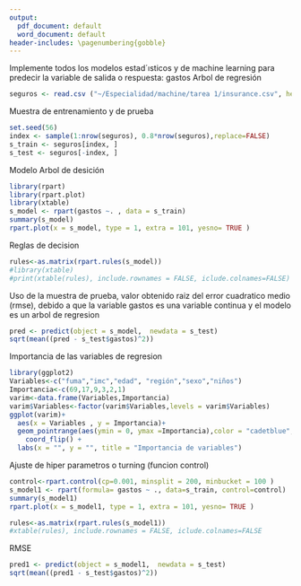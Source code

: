 ---
output:
  pdf_document: default
  word_document: default
header-includes: \pagenumbering{gobble}
---
Implemente todos los modelos estad´ısticos y de machine
learning para predecir la variable de salida o respuesta: gastos
Arbol de regresión
```{r, message = FALSE, echo=FALSE}
seguros <- read.csv ("~/Especialidad/machine/tarea 1/insurance.csv", header = TRUE,  sep = ",", dec = ".")
```
Muestra de entrenamiento y de prueba
```{r, echo=FALSE}
set.seed(56)
index <- sample(1:nrow(seguros), 0.8*nrow(seguros),replace=FALSE)
s_train <- seguros[index, ] 
s_test <- seguros[-index, ] 
```
Modelo Arbol de desición
```{r, echo=FALSE, warning=FALSE}
library(rpart)
library(rpart.plot)
library(xtable)
s_model <- rpart(gastos ~. , data = s_train)
summary(s_model)
rpart.plot(x = s_model, type = 1, extra = 101, yesno= TRUE )
```
Reglas de decision

```{r, echo=FALSE}
rules<-as.matrix(rpart.rules(s_model))
#library(xtable)
#print(xtable(rules), include.rownames = FALSE, iclude.colnames=FALSE)
```
```{=latex}
% latex table generated in R 4.3.2 by xtable 1.8-4 package
% Sun May  5 16:23:05 2024
\begin{table}[ht]
\centering
\begin{tabular}{lllllllllllll}
  \hline
gastos &  &  &  &  &  &  &  &  &  &  &  &  \\ 
  \hline
 5578 & when & fuma & is & no & \& & edad & $<$  & 43 &  &  &  &  \\ 
  12651 & when & fuma & is & no & \& & edad & $>$= & 43 &  &  &  &  \\ 
  21543 & when & fuma & is & yes &  &  &  &  & \& & imc & $<$  & 30 \\ 
  41659 & when & fuma & is & yes &  &  &  &  & \& & imc & $>$= & 30 \\ 
   \hline
\end{tabular}
\end{table}
```
Uso de la muestra de prueba, valor obtenido raiz del error cuadratico medio (rmse), debido a que la variable gastos es una variable continua y el modelo es un arbol de regresion
```{r,echo=FALSE}
pred <- predict(object = s_model,  newdata = s_test)
sqrt(mean((pred - s_test$gastos)^2))
```
Importancia de las variables de regresion

```{r, echo=FALSE, Warning=FALSE}
library(ggplot2)
Variables<-c("fuma","imc","edad", "región","sexo","niños")
Importancia<-c(69,17,9,3,2,1)
varim<-data.frame(Variables,Importancia)
varim$Variables<-factor(varim$Variables,levels = varim$Variables)
ggplot(varim)+
  aes(x = Variables , y = Importancia)+
  geom_pointrange(aes(ymin = 0, ymax =Importancia),color = "cadetblue", size = .3)+
    coord_flip() +
  labs(x = "", y = "", title = "Importancia de variables")
```
Ajuste de hiper parametros o turning (funcion control)


```{r, echo=FALSE}
control<-rpart.control(cp=0.001, minsplit = 200, minbucket = 100 )
s_model1 <- rpart(formula= gastos ~ ., data=s_train, control=control)
summary(s_model1)
rpart.plot(x = s_model1, type = 1, extra = 101, yesno= TRUE )
```

```{r, echo=FALSE}
rules<-as.matrix(rpart.rules(s_model1))
#xtable(rules), include.rownames = FALSE, iclude.colnames=FALSE
```
```{=latex}

% latex table generated in R 4.3.2 by xtable 1.8-4 package
% Mon May  6 00:01:41 2024
\begin{table}[ht]
\centering
\begin{tabular}{lllllllllllllllllllllll}
  \hline
gastos & V2 & V3 & V4 & V5 & V6 & V7 & V8 & V9 & V10 & V11 & V12 & V13 & V14 & V15 & V16 & V17 & V18 & V19 & V20 & V21 & V22 & V23 \\ 
  \hline
 3102 & when & fuma & is & no & \& & edad & $<$  & 23 &  &  &  &  &  &  &  &  &  &  &  &  &  &  \\ 
   4972 & when & fuma & is & no & \& & edad & is & 23 & to & 45 & \& & ninos & $<$  & 1 &  &  &  &  &  &  &  &  \\ 
   6373 & when & fuma & is & no & \& & edad & is & 23 & to & 45 & \& & ninos & $>$= & 1 &  &  &  &  & \& & region & is & southeast or southwest \\ 
   8039 & when & fuma & is & no & \& & edad & is & 23 & to & 45 & \& & ninos & $>$= & 1 &  &  &  &  & \& & region & is & northeast or northwest \\ 
  10398 & when & fuma & is & no & \& & edad & is & 45 & to & 52 &  &  &  &  &  &  &  &  &  &  &  &  \\
  13005 & when & fuma & is & no & \& & edad & is & 52 & to & 58 &  &  &  &  &  &  &  &  &  &  &  &  \\ 
  14935 & when & fuma & is & no & \& & edad & $>$= &  &  & 58 &  &  &  &  &  &  &  &  &  &  &  &  \\ 
  21544 & when & fuma & is & yes &  &  &  &  &  &  &  &  &  &  & \& & imc & $<$  & 30 &  &  &  &  \\ 
  41659 & when & fuma & is & yes &  &  &  &  &  &  &  &  &  &  & \& & imc & $>$= & 30 &  &  &  &  \\ 
   \hline
\end{tabular}
\end{table}
```
RMSE
```{r}
pred1 <- predict(object = s_model1,  newdata = s_test)
sqrt(mean((pred1 - s_test$gastos)^2))
```





